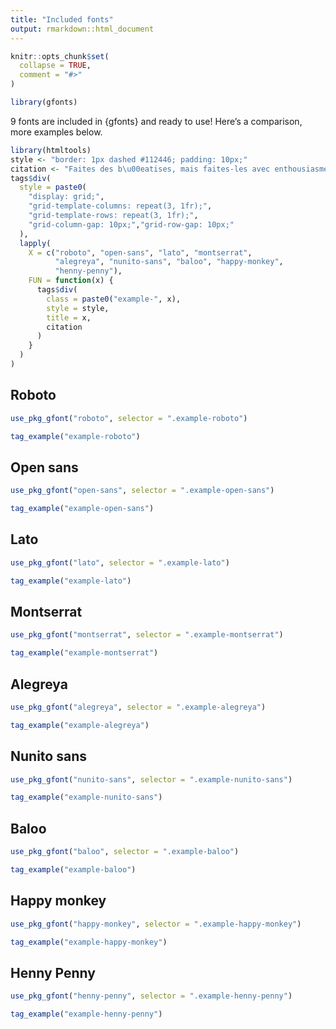 ---
title: "Included fonts"
output: rmarkdown::html_document
---

```{r, include = FALSE}
knitr::opts_chunk$set(
  collapse = TRUE,
  comment = "#>"
)
```

```{r setup}
library(gfonts)
```

9 fonts are included in {gfonts} and ready to use! Here's a comparison, more examples below.

```{r, echo=FALSE}
library(htmltools)
style <- "border: 1px dashed #112446; padding: 10px;"
citation <- "Faites des b\u00eatises, mais faites-les avec enthousiasme."
tags$div(
  style = paste0(
    "display: grid;",
    "grid-template-columns: repeat(3, 1fr);",
    "grid-template-rows: repeat(3, 1fr);",
    "grid-column-gap: 10px;","grid-row-gap: 10px;"
  ),
  lapply(
    X = c("roboto", "open-sans", "lato", "montserrat",
          "alegreya", "nunito-sans", "baloo", "happy-monkey",
          "henny-penny"),
    FUN = function(x) {
      tags$div(
        class = paste0("example-", x),
        style = style,
        title = x,
        citation
      )
    }
  )
)
```



## Roboto {.example-roboto}

```{r}
use_pkg_gfont("roboto", selector = ".example-roboto")
```

```{r, echo=FALSE, results='asis'}
tag_example("example-roboto")
```



## Open sans {.example-open-sans}

```{r}
use_pkg_gfont("open-sans", selector = ".example-open-sans")
```

```{r, echo=FALSE, results='asis'}
tag_example("example-open-sans")
```


## Lato {.example-lato}

```{r}
use_pkg_gfont("lato", selector = ".example-lato")
```

```{r, echo=FALSE, results='asis'}
tag_example("example-lato")
```



## Montserrat {.example-montserrat}

```{r}
use_pkg_gfont("montserrat", selector = ".example-montserrat")
```

```{r, echo=FALSE, results='asis'}
tag_example("example-montserrat")
```



## Alegreya {.example-alegreya}

```{r}
use_pkg_gfont("alegreya", selector = ".example-alegreya")
```

```{r, echo=FALSE, results='asis'}
tag_example("example-alegreya")
```



## Nunito sans {.example-nunito-sans}

```{r}
use_pkg_gfont("nunito-sans", selector = ".example-nunito-sans")
```

```{r, echo=FALSE, results='asis'}
tag_example("example-nunito-sans")
```



## Baloo {.example-baloo}

```{r}
use_pkg_gfont("baloo", selector = ".example-baloo")
```

```{r, echo=FALSE, results='asis'}
tag_example("example-baloo")
```



## Happy monkey {.example-happy-monkey}

```{r}
use_pkg_gfont("happy-monkey", selector = ".example-happy-monkey")
```

```{r, echo=FALSE, results='asis'}
tag_example("example-happy-monkey")
```



## Henny Penny {.example-henny-penny}

```{r}
use_pkg_gfont("henny-penny", selector = ".example-henny-penny")
```

```{r, echo=FALSE, results='asis'}
tag_example("example-henny-penny")
```







